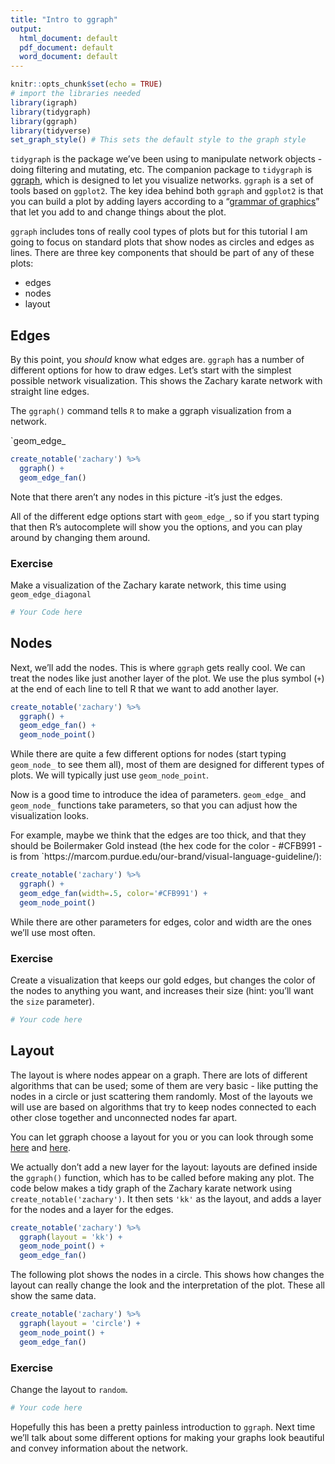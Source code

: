 ```yaml
---
title: "Intro to ggraph"
output:
  html_document: default
  pdf_document: default
  word_document: default
---
```


```r
knitr::opts_chunk$set(echo = TRUE)
# import the libraries needed
library(igraph)
library(tidygraph)
library(ggraph)
library(tidyverse)
set_graph_style() # This sets the default style to the graph style
```


`tidygraph` is the package we've been using to manipulate network objects - doing filtering and mutating, etc. The companion package to `tidygraph` is [ggraph](https://ggraph.data-imaginist.com/), which is designed to let you visualize networks. `ggraph` is a set of tools based on `ggplot2`. The key idea behind both `ggraph` and `ggplot2` is that you can build a plot by adding layers according to a "[grammar of graphics](https://r4ds.had.co.nz/graphics-for-communication.html)" that let you add to and change things about the plot. 

`ggraph` includes tons of really cool types of plots but for this tutorial I am going to focus on standard plots that show nodes as circles and edges as lines. There are three key components that should be part of any of these plots:

* edges
* nodes
* layout

## Edges

By this point, you _should_ know what edges are. `ggraph` has a number of different options for how to draw edges. Let's start with the simplest possible network visualization. This shows the Zachary karate network with straight line edges.

The `ggraph()` command tells `R` to make a ggraph visualization from a network.

`geom_edge_

```r
create_notable('zachary') %>%
  ggraph() +
  geom_edge_fan()
```
Note that there aren't any nodes in this picture -it's just the edges.

All of the different edge options start with `geom_edge_`, so if you start typing that then R's autocomplete will show you the options, and you can play around by changing them around.


### Exercise

Make a visualization of the Zachary karate network, this time using `geom_edge_diagonal`

```r
# Your Code here
```


## Nodes

Next, we'll add the nodes. This is where `ggraph` gets really cool. We can treat the nodes like just another layer of the plot. We use the plus symbol (`+`) at the end of each line to tell R that we want to add another layer.

```r
create_notable('zachary') %>%
  ggraph() +
  geom_edge_fan() +
  geom_node_point()
```
While there are quite a few different options for nodes (start typing `geom_node_` to see them all), most of them are designed for different types of plots. We will typically just use `geom_node_point`.

Now is a good time to introduce the idea of parameters. `geom_edge_` and `geom_node_` functions take parameters, so that you can adjust how the visualization looks.

For example, maybe we think that the edges are too thick, and that they should be Boilermaker Gold instead (the hex code for the color - #CFB991 - is from `https://marcom.purdue.edu/our-brand/visual-language-guideline/):

```r
create_notable('zachary') %>%
  ggraph() +
  geom_edge_fan(width=.5, color='#CFB991') +
  geom_node_point()
```

While there are other parameters for edges, color and width are the ones we'll use most often.

### Exercise

Create a visualization that keeps our gold edges, but changes the color of the nodes to anything you want, and increases their size (hint: you'll want the `size` parameter).

```r
# Your code here
```



## Layout

The layout is where nodes appear on a graph. There are lots of different algorithms that can be used; some of them are very basic - like putting the nodes in a circle or just scattering them randomly. Most of the layouts we will use are based on algorithms that try to keep nodes connected to each other close together and unconnected nodes far apart.

You can let ggraph choose a layout for you or you can look through some [here](https://igraph.org/c/doc/igraph-Layout.html) and [here](https://ggraph.data-imaginist.com/articles/Layouts.html).

We actually don't add a new layer for the layout: layouts are defined inside the `ggraph()` function, which has to be called before making any plot. The code below makes a tidy graph of the Zachary karate network using `create_notable('zachary')`. It then sets `'kk'` as the layout, and adds a layer for the nodes and a layer for the edges.

```r
create_notable('zachary') %>%
  ggraph(layout = 'kk') +
  geom_node_point() +
  geom_edge_fan()
```

The following plot shows the nodes in a circle. This shows how changes the layout can really change the look and the interpretation of the plot. These all show the same data.

```r
create_notable('zachary') %>%
  ggraph(layout = 'circle') +
  geom_node_point() +
  geom_edge_fan()
```


### Exercise

Change the layout to `random`.

```r
# Your code here

```


Hopefully this has been a pretty painless introduction to `ggraph`. Next time we'll talk about some different options for making your graphs look beautiful and convey information about the network.